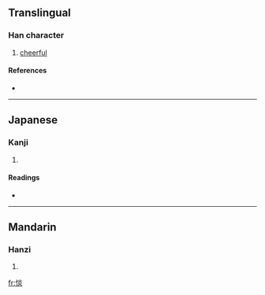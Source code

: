 ==Translingual==

===Han character===
{{Han char|rn=61|rad=心|as=08|sn=11|four=9908<sub>9</sub>|canj=心火火 (PFF)}}

# [[cheerful]]

====References====
* {{Han ref|kx=0390.450|dkj=10800|dj=0725.100|hdz=42318.150|uh=60D4|ud=24788|bh=D558|bd=54616}}

----

==Japanese==

===Kanji===
{{ja-kanji|grade=|rs=心08}}

# {{defn|Japanese}}

====Readings====
* {{ja-readings|on=[[たん]] (tan), [[てん]] (ten), [[ねん]] (nen), [[えん]] (en)|kun=[[うれえる]] (ureeru)}}

----

==Mandarin==

===Hanzi===
{{cmn-hanzi|pin=[[tán]] ([[tan2]])|wg=t'an<sup>2</sup>}}

# {{defn|Mandarin}}

[[fr:惔]]